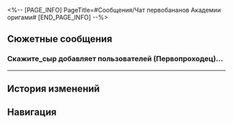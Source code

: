 <%-- [PAGE_INFO]
PageTitle=#Сообщения/Чат первобананов Академии оригами#
[END_PAGE_INFO] --%>
{{Сообщение Инфобокс
|id          = 175
|Изображение = НИП Чат первобананов Академии оригами Иконка.png
|Тип         = Группа
|Персонажи   = [[Бананоткрыватель Грош]]; [[Бананоцвет-тян (версия «Трудяга»)]]; [[Дань Хэн]]; [[Кладонан]]; [[Первопроходец]]; [[Скажите_сыр]]; [[Чалетка]]
|Фракция     = Пенакония
}}

==Сюжетные сообщения==
===Скажите_сыр добавляет пользователей (Первопроходец)...===
{{Сообщения
|условие_получения = 
|текст =
:{{Диалог|Предупреждение}} Скажите_сыр добавляет пользователей (Первопроходец) и Дань Хэн в групповой чат
:'''Скажите_сыр:''' У нас двое баюнановых новичков!
:'''Кладонан:''' Добро пожаловать!
:'''Кладонан:''' [[Файл:Стикер ГПП 18 Баюнановая обезьянка 03.png|80px|&lbrack;Стикер «Баюнановая обезьянка»&rbrack;]]
:'''Чалетка:''' [[Файл:Стикер ГПП 18 Баюнановая обезьянка 03.png|80px|&lbrack;Стикер «Баюнановая обезьянка»&rbrack;]]
:'''Бананоткрыватель Грош:''' [[Файл:Стикер ГПП 18 Баюнановая обезьянка 03.png|80px|&lbrack;Стикер «Баюнановая обезьянка»&rbrack;]]
:'''Бананоцвет-тян (версия «Трудяга»):''' [[Файл:Стикер ГПП 18 Баюнановая обезьянка 03.png|80px|&lbrack;Стикер «Баюнановая обезьянка»&rbrack;]]
:'''Дань Хэн:''' Привет.
:{Выбор} (Тоже отправить стикер с обезьянкой.)
::'''(Первопроходец):''' Всем привет~
::'''(Первопроходец):''' [[Файл:Стикер ГПП 18 Баюнановая обезьянка 03.png|80px|&lbrack;Стикер «Баюнановая обезьянка»&rbrack;]]
::'''Кладонан:''' Так тебе тоже нравится Баюнановая обезьянка!
::'''Бананоткрыватель Грош:''' Отлично!
:{Выбор} (Вежливо представиться.)
::'''(Первопроходец):''' Всем привет, меня зовут (Первопроходец). Я со Звёздного экспресса. Я люблю играть в «Эфирные войны», не состою в браке. Сведения о собственности - конфиденциальны. Прошу любить и жаловать.
::'''Кладонан:''' Какой ответственный банан!
::'''Чалетка:''' Приятно познакомиться.
::'''Бананоткрыватель Грош:''' Приятно-приятно!
::'''Бананоцвет-тян (версия «Трудяга»):''' Ребята, не нужно так напрягать банановую кожуру. Расслабьтесь немного!
:{Выбор} (Современно представиться.)
::'''(Первопроходец):''' Всем чмоки в этом чате... ☆*:.｡. o（≧▽≦）o .｡.:*☆ Меня зовут (Первопроходец), можете также называть меня Ниндзя-бита *встаёт в эффектную позу* Я здесь {{MC|ж=новенькая|м=новенький}}, кидайте приглашения в друзья! Банановетствую!
::'''Скажите_сыр:''' ?
::'''Дань Хэн:''' ...
::'''Кладонан:''' ?
::'''Чалетка:''' Банановетствую!
::'''Бананоткрыватель Грош:''' Забавно
::'''Бананоцвет-тян (версия «Трудяга»):''' Ха-ха-ха-ха-ха-ха!
::'''Бананоцвет-тян (версия «Трудяга»):''' @Скажите_сыр, {{MC|ж=твоя подруга очень смешная|м=твой друг очень смешной}}.
::'''Скажите_сыр:''' Мы с {{MC|ж=ней|м=ним}} не друзья!
}}
----

==История изменений==
{{История изменений|3.5}}

==Навигация==
{{Сообщения Навбокс}}